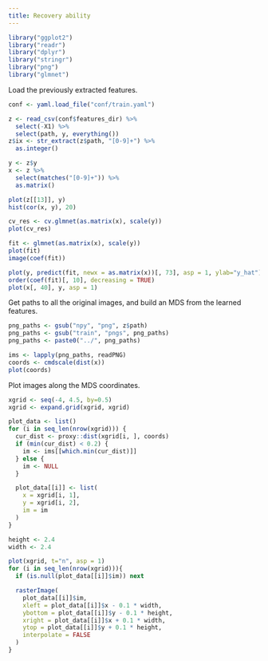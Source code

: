 ```yaml
---
title: Recovery ability
---
```


```r
library("ggplot2")
library("readr")
library("dplyr")
library("stringr")
library("png")
library("glmnet")
```

Load the previously extracted features.
```r
conf <- yaml.load_file("conf/train.yaml")

z <- read_csv(conf$features_dir) %>%
  select(-X1) %>%
  select(path, y, everything())
z$ix <- str_extract(z$path, "[0-9]+") %>%
  as.integer()

y <- z$y
x <- z %>%
  select(matches("[0-9]+")) %>%
  as.matrix()

plot(z[[13]], y)
hist(cor(x, y), 20)

cv_res <- cv.glmnet(as.matrix(x), scale(y))
plot(cv_res)

fit <- glmnet(as.matrix(x), scale(y))
plot(fit)
image(coef(fit))

plot(y, predict(fit, newx = as.matrix(x))[, 73], asp = 1, ylab="y_hat")
order(coef(fit)[, 10], decreasing = TRUE)
plot(x[, 40], y, asp = 1)
```

Get paths to all the original images, and build an MDS from the learned features.
```r
png_paths <- gsub("npy", "png", z$path)
png_paths <- gsub("train", "pngs", png_paths)
png_paths <- paste0("../", png_paths)

ims <- lapply(png_paths, readPNG)
coords <- cmdscale(dist(x))
plot(coords)
```

Plot images along the MDS coordinates.
```r
xgrid <- seq(-4, 4.5, by=0.5)
xgrid <- expand.grid(xgrid, xgrid)

plot_data <- list()
for (i in seq_len(nrow(xgrid))) {
  cur_dist <- proxy::dist(xgrid[i, ], coords)
  if (min(cur_dist) < 0.2) {
    im <- ims[[which.min(cur_dist)]]
  } else {
    im <- NULL
  }

  plot_data[[i]] <- list(
    x = xgrid[i, 1],
    y = xgrid[i, 2],
    im = im
  )
}

height <- 2.4
width <- 2.4

plot(xgrid, t="n", asp = 1)
for (i in seq_len(nrow(xgrid))){
  if (is.null(plot_data[[i]]$im)) next

  rasterImage(
    plot_data[[i]]$im,
    xleft = plot_data[[i]]$x - 0.1 * width,
    ybottom = plot_data[[i]]$y - 0.1 * height,
    xright = plot_data[[i]]$x + 0.1 * width,
    ytop = plot_data[[i]]$y + 0.1 * height,
    interpolate = FALSE
  )
}
```

